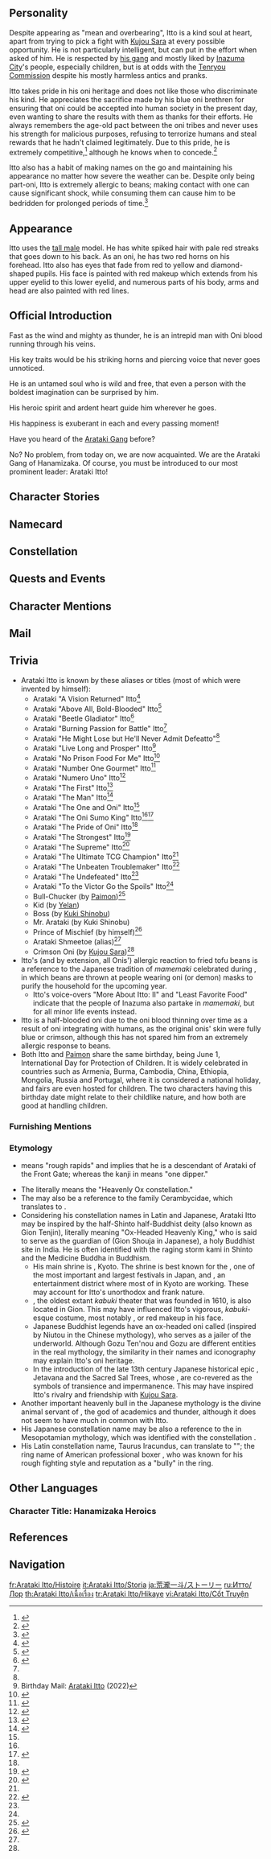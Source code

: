 {{CharacterTabs}}
{{Quote
|quote  = Fast as the wind and mighty as thunder, he is an intrepid man with Oni blood running through his veins.
|source = Official Character Introduction<ref>Twitter: [https://twitter.com/GenshinImpact/status/1447502238637719555 Official Character Introduction]</ref>
}}

==Personality==
Despite appearing as "mean and overbearing", Itto is a kind soul at heart, apart from trying to pick a fight with [[Kujou Sara]] at every possible opportunity. He is not particularly intelligent, but can put in the effort when asked of him. He is respected by [[Arataki Gang|his gang]] and mostly liked by [[Inazuma City]]'s people, especially children, but is at odds with the [[Tenryou Commission]] despite his mostly harmless antics and pranks.

Itto takes pride in his oni heritage and does not like those who discriminate his kind. He appreciates the sacrifice made by his blue oni brethren for ensuring that oni could be accepted into human society in the present day, even wanting to share the results with them as thanks for their efforts. He always remembers the age-old pact between the oni tribes and never uses his strength for malicious purposes, refusing to terrorize humans and steal rewards that he hadn't claimed legitimately. Due to this pride, he is extremely competitive,<ref>{{Ref/VO|Yoimiya|About Arataki Itto: Duels}}</ref> although he knows when to concede.<ref>{{Ref/VO|Kujou Sara|About Arataki Itto}}</ref>

Itto also has a habit of making names on the go and maintaining his appearance no matter how severe the weather can be. Despite only being part-oni, Itto is extremely allergic to beans; making contact with one can cause significant shock, while consuming them can cause him to be bedridden for prolonged periods of time.<ref>{{Ref/VO|Arataki Itto|About the Lady with Fox Ears}}</ref>

==Appearance==
{{See also|Eccentric Oni}}
<!-- Keep appearance section short and concise. Limit to 3-4 sentences. Outfits should be described on the outfit pages. -->
Itto uses the [[:Category:Tall Male Characters|tall male]] model. He has white spiked hair with pale red streaks that goes down to his back. As an oni, he has two red horns on his forehead. Itto also has eyes that fade from red to yellow and diamond-shaped pupils. His face is painted with red makeup which extends from his upper eyelid to this lower eyelid, and numerous parts of his body, arms and head are also painted with red lines.

==Official Introduction==
{{Official Introduction
|character = Arataki Itto
|title     = Oni of Hanamizaka with a bold heroic spirit
|link      = https://www.hoyolab.com/article/1192135
}}
{{Quote
|quote   = Hello, I'm Kuki Shinobu, deputy of the Arataki Gang. I handle the affairs of the gang. If you come across any inappropriate behavior on the part of our boss, Arataki Itto, please contact me immediately. Here is my business card.
|speaker = [[Kuki Shinobu]]
}}
Fast as the wind and mighty as thunder, he is an intrepid man with Oni blood running through his veins.

His key traits would be his striking horns and piercing voice that never goes unnoticed.

He is an untamed soul who is wild and free, that even a person with the boldest imagination can be surprised by him.

His heroic spirit and ardent heart guide him wherever he goes.

His happiness is exuberant in each and every passing moment!

Have you heard of the [[Arataki Gang]] before?

No? No problem, from today on, we are now acquainted. We are the Arataki Gang of Hanamizaka. Of course, you must be introduced to our most prominent leader: Arataki Itto!

==Character Stories==
{{Character Story
|title1        = Character Details
|text1         = <p>While walking through [[Hanamizaka]], it is hard not to notice a young man of the [[Oni|oni race]] named Arataki Itto.</p><p>Never mind his horns or piercing voice sticking out like sore thumbs &mdash; the sight of him enthusiastically joining in to play childrens' games is enough to set him apart from the crowd.</p><p>In any case, his obvious lack of things to do stands in stark contrast to Hanamizaka itself, where craftspeople gather in droves and busy themselves all day long.</p><p>Itto claims to be the "first and greatest head of the [[Arataki Gang]]," the responsibilities and duties of which he tried to explain to some [[Tenryou Commission]] officials when they came to him to investigate a rather harmless street brawl. Unfortunately, they interrupted him not two minutes into the explanation before marking him down as "unemployed."</p><p>That designation is not exactly accurate, of course: other than the Gang's activities, which the [[Inazuma Shogunate|Shogunate]] does not acknowledge, Itto does also do some odd jobs to stay solvent, usually working one day before taking three days off.</p><p>As such, a more accurate designation should have been "three-quarters unemployed."</p>
|mention1      = 

|title2        = Character Story 1
|friendship2   = 2
|text2         = <p>Objectively speaking, Itto's reputation leaves much to be desired within [[Inazuma City]].</p><p>Even though he is not considered a villain, he is certainly no law-abiding citizen either. If one really had to assign some sort of hazard level to him, then perhaps the level of being used by parents to keep naughty children in line ("If you don't behave, Arataki Itto will come and snatch your snacks away!" for example) might suffice.</p><p>That said, unlike threats of "the Great Mujina [[Youkai]] grabbing you and taking you deep into the mountains," or "being inlaid upon the [[Raiden Shogun|Shogun]]'s [[Statue of the Omnipresent God|statue]]," the scenario threatened here can actually occur.</p><p>Still, "snatching" is, again, not accurate, for the fate of these snacks is decided fair and square by ritual combat!</p><p>In the eyes of many, winning snacks off kids in competitions is exceedingly shameless, but Itto believes that every battle must be taken seriously, whether one's foe is a 5-year old child or the Almighty Shogun herself.</p><p>It is also due to this conviction that Itto can lose to a child without any reservations at all.</p><p>And while the adults have much to say about his behavior, the children find Itto the big oni to be a rather good playmate.</p><p>He is knowledgeable about all manner of street games and plays them all with great gusto. He also stands up for any who are being bullied.</p><p>Lately, the children have been very into [[Onikabuto]] battles against Itto.</p><p>The rules of this game are simple and the fighting is both fierce and very watchable. Most importantly of all, they actually have a pretty decent chance of winning this one, unlike with other games.</p>
|mention2      = Raiden Shogun

|title3        = Character Story 2
|friendship3   = 3
|text3         = <p>For the longest time, the Tenryou Commission has regarded the Arataki Gang as a group of only occasional troublemakers who do not require that much attention.</p><p>This group only has less than 10 regular members and there are many internal disagreements concerning the date of its founding.</p><p>[[Akira]] believes that it all began when Itto saved him from a few two-bit ruffians. That day, Itto persisted even after having been knocked to the ground 7 times, ultimately causing the punks to back off in annoyance. Helping Akira up from the ground, Itto declared: "Well, guess you're with the Arataki Gang now!"</p><p>[[Genta]] and [[Mamoru]] believe that the Gang was truly founded at the end of a certain year when they all squatted on the outskirts of Inazuma City and roasted [[Lavender Melon]]s.</p><p>That day, not one of them had a single [[Mora]] to their name, and they were all very hungry indeed. While gorging himself on a melon, Itto said with a sigh, "We should roast Lavender Melons like this every year!"</p><p>That said, neither Genta nor Mamoru thinks that these experiences need much memorializing.</p><p>For [[Kuki Shinobu]], the Gang was officially formed the first time she had to drag Itto's sorry behind out of Shogunate {{wt|gaol|gaol|English}}, for this was the first time any official records had ever made mention of the Arataki Gang.</p><p>As for Itto, he believes that the Arataki Gang existed from the first moment those words entered his mind.</p><p>Unfortunately, he no longer remembers when that was.</p><p>And as for [[Granny Oni]], who has taken care of Itto since he was young, she believes that the Gang was never formed.</p><p>To her, these children are just "Itto and his friends."</p>
|mention3      = Akira,Genta,Granny Oni,Kuki Shinobu,Mamoru

|title4        = Character Story 3
|friendship4   = 4
|text4         = <p>The land of [[Inazuma]] has been home to the oni race since antiquity.</p><p>They existed here alongside the lordly [[Hakushin Clan|Hakushin]] kitsune bloodline and the [[tengu]].</p><p>Such youkai often have supernatural abilities that humans could only look upon in envy, but the oni lack many special traits in that regard.</p><p>Other than the horns on their heads, they are mostly remembered for their explosive tempers and penchant for making trouble.</p><p>As for their legendary fear of beans, it has a scientific basis.</p><p>As it turns out, oni are allergic to beans. However, because the oni bloodline has thinned out greatly over time, most people display only very minor allergic reactions.</p><p>Unfortunately for Itto, his allergies are still pretty severe. Forget eating beans, so long as he makes skin contact with them, Itto will get itchy all over and even find it hard to breathe.</p><p>This thus makes beans the only thing that the usually carefree Itto is particularly wary of in his daily life.</p><p>For their part, the Arataki Gang members do not order any dishes made with beans, not even in private, as a mark of respect for him.</p><p>Of all products made with beans, Itto fears Fried Tofu the most &mdash; indeed, he even says that the very sight of it leaves him feeling queasy for three days straight.</p>
|mention4      = 

|title5        = Character Story 4
|friendship5   = 5
|text5         = <p>And when one mentions Fried Tofu, a certain pyrrhic victory immediately comes to mind.</p><p>The battle that caused that incident began as a rather pedestrian conflict: a [[Yae Miko|fox-eared lady]] had happened to sit in the chair that Itto would customarily sit on while eating at his favorite food stand... and on his payday, no less.</p><p>The two began a contest of words over whom the chair belonged to, culminating in a straight-up (unnecessary) battle.</p><p>Itto, hungry from a hard day's work, chose an eating contest, while the fox-eared lady chose a theme of "kitsune ramen."</p><p>Itto was momentarily at a loss when he realized that said ramen contained Fried Tofu, but with the oni race's pride on the line, he soldiered on gamely en route to victory nonetheless.</p><p>And as for that innocent chair, it was ultimately given to Itto as a trophy by the rather mortified owner of the food stand.</p><p>Regarding the various contests he has been in, there are two that still weigh on Itto's mind quite heavily.</p><p>One of them is the rematch that he demanded of [[Kujou Sara]], who defeated him and took his [[Vision]] as part of her duties in the Tenryou Commission.</p><p>To this day, the Kujou has not agreed to the street corner sumo match, something that frustrates Itto to no end.</p><p>The other incident happened many years ago when Itto was young. Then, he had gotten into an argument with a young tengu, the result of which was a sumo match in the [[Byakko Plain]]. Unexpectedly, the ensuing furor sent them both rolling down a mountain.</p><p>In the end, it was the tengu who carried Itto, who could not walk after spraining his ankle, all the way home. Of course, the match went unsettled.</p><p>Just his luck, Itto often thinks, that both such incidents had to do with tengu!</p><p>Also, how on earth were these tengu all so strong despite looking so skinny?</p>
|mention5      = Kujou Sara,Yae Miko

|title6        = Character Story 5
|friendship6   = 6
|quest6        = Rise Up, Golden Soul
|text6         = <p>Every oni child has probably heard the story of the [[Aka|Crimson Oni]] and the [[Ao|Blue Oni]]:</p><p>The gentle, helpful Crimson Oni defeated the wicked Blue Oni, thus winning the respect of the humans.</p><p>This was Itto's favorite story when he was young, and he was proud of his red oni horns and his Crimson Oni lineage.</p><p>However, this simple pride was shaken by a certain incident.</p><p>When incidents of robbery occurred in the village in which Itto lived, the Arataki family fell under suspicion on account of their oni heritage.</p><p>Itto no longer remembers the details of that incident, but he remembers the wary, disgusted stares the villagers gave him and his parents as they left, and the parting words they said, which Itto has heard countless times since:</p><p>"Once an oni, always an oni."</p><p>No matter the time period, all oni are the same as far as humans are concerned. In that case, would it not be better to become the Blue Oni, whom people feared? Surely that was preferable to being like his parents, who were driven out despite having done nothing wrong.</p><p>After his parents died of illness, the young Itto was turned out onto the streets, where he would lay into anyone who spoke ill of the oni race.</p><p>Well, Itto was mostly the one getting laid into. But he proved quite the pain in the neck, never giving up no matter how many times they knocked him down.</p><p>Still, he was only a child and eventually collapsed on the street due to exhaustion and hunger after a terrible round of beatings at the hands of some ruffians who had banded together against him.</p><p>At this moment of crisis, Itto was saved by an [[Granny Oni|old human woman]].</p><p>"Why did you save me? Can't you see that I'm an oni?" "You must be hungry. Come, I've made some porridge."</p><p>"I told you, I'm an oni! Can't you see them horns?" "Oh, I can see them. Do you want some of that porridge, by the way?"</p><p>"Agh, you know what, you're not listening to me at all. Oh, alright... One bowl of porridge, please." "Coming right up."</p>
|mention6      = Aka,Ao,Granny Oni

|title7        = The Great Singalong
|friendship7   = 4
|text7         = <p>As the year was drawing to a close, the Arataki Gang met to discuss how they might celebrate the turnover of the year.</p><p>As opposed to more reputable organizations, the Arataki Gang did not have any fixed venues to hold their activities, which posed some... logistical issues.</p><p>The Lavender Melon suggestion was quickly eliminated. While roasting melons itself was certainly not an issue, eating only that to celebrate the new year certainly was.</p><p>An Onikabuto festival was considered, but the year's end was not mating season, and so the contestants would not be half as motivated as they usually were.</p><p>Ultimately, lots were drawn, and the "Great Singalong" was selected.</p><p>This activity was suggested by Itto himself, and it entailed everyone standing on a cliff and singing against the ocean wind to express their innermost feelings and well-wishes for the future.</p><p>The various gang members actually rejected this in their hearts when they found out about it. After all, screaming into the wind was nowhere near as fun as eating melons. Kuki Shinobu even indicated that she would like to take leave to return home on that day.</p><p>However, the event went through nonetheless. The yelling and hollering were indeed quite soothing for the soul &mdash; and as things unexpectedly turned out, Itto was quite the good singer as well.</p>
|mention7      = Kuki Shinobu

|title8        = Vision
|friendship8   = 6
|text8         = <p>Itto's [[Vision]] was something he found under his hip after waking up one morning. By that point, he had already been in Hanamizaka for many a year, and his livelihood was at least somewhat stable.</p><p>"Well I never! Dad, Mom, Gramps, Granny, and Granny Oni, this... Now isn't this something?"</p><p>These were Itto's real thoughts as he first looked upon his Vision.</p><p>That day, he would excitedly show his Vision to every person he met, even showing people where it had made an indentation on his back until everyone was thoroughly sick of hearing the story.</p><p>A few days later, however, the story would change a little:</p><p>"Now as you know, I wasn't surprised at all when I first saw that Vision. I mean, you'd expect as much out of the first and greatest head of the Arataki Gang, after all!"</p><p>"More importantly, a person's worth isn't something that can be determined by a mere Vision, oh no, sir!"</p><p>The keen-eyed, however, would notice that Itto had bought a very soft spectacle cloth.</p><p>Also, a certain question showed up in the advice column of the "That's Life" magazine that went like this:</p><p>"[[Gorou/Lore|Ms. Hina]], how should I best take care of my Vision and make it shinier? And when I say 'shinier,' I mean shinier than everyone else's, of course!"</p><p>When gang members read this and excitedly showed the magazine to Itto, they were surprised to see the long-time fan of Ms. Hina just look at the mag casually before laying it aside.</p>
|mention8      = Granny Oni,Ms. Hina
}}

==Namecard==
{{Namecard|Itto: Oni Face}}

==Constellation==
{{Constellation Lore|Taurus Iracundus}}

==Quests and Events==
{{Quests and Events}}

==Character Mentions==
{{Character Mentions|alias="the young oni"}}

==Mail==
{{Mails by Category List|noheader=1}}

==Trivia==
* Arataki Itto is known by these aliases or titles (most of which were invented by himself):
** Arataki "A Vision Returned" Itto<ref name="RitouKujouII">{{Ref/BB|Ritou Harbor Bulletin Board|Arataki Itto vs. Kujou Tengu II}}</ref>
** Arataki "Above All, Bold-Blooded" Itto<ref>{{Ref/Quest|About That Time We Saved the Tanuki Photo Board}}</ref>
** Arataki "Beetle Gladiator" Itto<ref name="Hello">{{Ref/VO|Arataki Itto|Hello}}</ref>
** Arataki "Burning Passion for Battle" Itto<ref name="RitouKujouII" />
** Arataki "He Might Lose but He'll Never Admit Defeatto"<ref name="Hello" />
** Arataki "Live Long and Prosper" Itto<ref>Birthday Mail: [[Birthday/Arataki Itto#News Flash! It's! My! Birthday! Today!|Arataki Itto]] (2022)</ref>
** Arataki "No Prison Food For Me" Itto<ref name="Kuki Shinobu">{{Ref/BB|Hanamizaka Bulletin Board|Arataki Itto and Kuki Shinobu}}</ref>
** Arataki "Number One Gourmet" Itto<ref>{{Ref/Food|Way of the Strong}}</ref>
** Arataki "Numero Uno" Itto<ref>{{Ref/VO|Arataki Itto|Chat: Itto's Here}}</ref>
** Arataki "The First" Itto<ref>{{Ref/BB|Hanamizaka Bulletin Board|Arataki Itto vs. Kujou Tengu}}</ref>
** Arataki "The Man" Itto<ref>{{Ref/BB|Hanamizaka Bulletin Board|Arataki Itto vs. Kujou Tengu II}}</ref>
** Arataki "The One and Oni" Itto<ref name="Hello" />
** Arataki "The Oni Sumo King" Itto<ref name="Hello" /><ref name="vs Kujou Tengu I">{{Ref/BB|Ritou Harbor Bulletin Board|Arataki Itto vs. Kujou Tengu I}}</ref>
** Arataki "The Pride of Oni" Itto<ref name="Hello" />
** Arataki "The Strongest" Itto<ref>{{Ref/BB|Inazuma Commercial Street Bulletin Board|Arataki "The Strongest" Itto}}</ref>
** Arataki "The Supreme" Itto<ref>{{Ref/BB|Ritou Bulletin Board|Arataki Itto vs. Kujou Tengu}}</ref>
** Arataki "The Ultimate TCG Champion" Itto<ref name="Hello" />
** Arataki "The Unbeaten Troublemaker" Itto<ref>{{Ref/BB|Inazuma Commercial Street Bulletin Board|Shogunate Announcement}}</ref>
** Arataki "The Undefeated" Itto<ref name="Kuki Shinobu" />
** Arataki "To the Victor Go the Spoils" Itto<ref name="Kuki Shinobu" />
** Bull-Chucker (by [[Paimon]])<ref>{{Ref/Quest|The Unexpected Guest}}</ref>
** Kid (by [[Yelan]])
** Boss (by [[Kuki Shinobu]])
** Mr. Arataki (by Kuki Shinobu)
** Prince of Mischief (by himself)<ref name="Heizou Hangout">{{Ref/Quest|Heizou Talks Fraud}}</ref>
** Arataki Shmeetoe (alias)<ref name="Heizou Hangout" />
** Crimson Oni (by [[Kujou Sara]])<ref name="vs Kujou Tengu I" />
* Itto's (and by extension, all Onis') allergic reaction to fried tofu beans is a reference to the Japanese tradition of ''mamemaki'' celebrated during {{w|Setsubun}}, in which beans are thrown at people wearing oni (or demon) masks to purify the household for the upcoming year.
** Itto's voice-overs "More About Itto: II" and "Least Favorite Food" indicate that the people of Inazuma also partake in ''mamemaki'', but for all minor life events instead.
* Itto is a half-blooded oni due to the oni blood thinning over time as a result of oni integrating with humans, as the original onis' skin were fully blue or crimson, although this has not spared him from an extremely allergic response to beans.
* Both Itto and [[Paimon]] share the same birthday, being June 1, International Day for Protection of Children. It is widely celebrated in countries such as Armenia, Burma, Cambodia, China, Ethiopia, Mongolia, Russia and Portugal, where it is considered a national holiday, and fairs are even hosted for children. The two characters having this birthday date might relate to their childlike nature, and how both are good at handling children.

===Furnishing Mentions===
{{Character Furnishing Mentions}}

===Etymology===
* {{Lang|His family name|ja=荒瀧|ja_rm=Arataki}} means "rough rapids" and implies that he is a descendant of Arataki of the Front Gate; whereas the kanji in {{Lang|his given name|ja=一斗|ja_rm=Itto}} means "one dipper."
* The {{Lang|Japanese name of his constellation|ja=天ノ牛座|ja_rm=Ten no Ushi-za}} literally means the "Heavenly Ox constellation."
* The {{Lang|Chinese name of his constellation|zh=天牛座|zh_rm=Tiānniú Zuò}} may also be a reference to the {{w|longhorn beetle}} family Cerambycidae, which translates to {{w|zh:天牛科|天牛科}}.
* Considering his constellation names in Latin and Japanese, Arataki Itto may be inspired by the half-Shinto half-Buddhist deity {{w|Gozu Tennō|Gozu Ten'nou}} (also known as Gion Tenjin), literally meaning "Ox-Headed Heavenly King," who is said to serve as the guardian of {{w|Jetavana}} (Gion Shouja in Japanese), a holy Buddhist site in India. He is often identified with the raging storm kami {{w|Susanoo-no-Mikoto|Susanoo}} in Shinto and the Medicine Buddha {{w|Bhaisajyaguru}} in Buddhism.
** His main shrine is {{w|Yasaka Shrine}}, Kyoto. The shrine is best known for the {{w|Gion Matsuri|Gion Festival}}, one of the most important and largest festivals in Japan, and {{w|Gion}}, an entertainment district where most of ''{{w|geisha}}'' in Kyoto are working. These may account for Itto's unorthodox and frank nature.
** ''{{w|Minami-za}}'', the oldest extant ''kabuki'' theater that was founded in 1610, is also located in Gion. This may have influenced Itto's vigorous, ''kabuki''-esque costume, most notably ''{{w|kumadori}}'', or red makeup in his face.
** Japanese Buddhist legends have an ox-headed oni called {{w|Ox-Head and Horse-Face|Gozu}} (inspired by Niutou in the Chinese mythology), who serves as a jailer of the underworld. Although Gozu Ten'nou and Gozu are different entities in the real mythology, the similarity in their names and iconography may explain Itto's oni heritage.
** In the introduction of the late 13th century Japanese historical epic {{Lang|''{{w|The Tale of the Heike}}''|ja=平家物語|ja_rm=Heike Monogatari}}, Jetavana and the Sacred Sal Trees, whose {{Lang|Japanese name is the Sara Souju|ja=裟羅双樹}}, are co-revered as the symbols of transience and impermanence. This may have inspired Itto's rivalry and friendship with [[Kujou Sara]].
* Another important heavenly bull in the Japanese mythology is the divine animal servant of {{w|Tenjin (kami)|Tenjin}}, the god of academics and thunder, although it does not seem to have much in common with Itto.
* His Japanese constellation name may be also a reference to the {{w|Bull of Heaven}} in Mesopotamian mythology, which was identified with the constellation {{w|Taurus (constellation)|Taurus}}.
* His Latin constellation name, Taurus Iracundus, can translate to "{{w|Raging Bull (disambiguation)|Raging Bull}}"; the ring name of American professional boxer {{w|Jake LaMotta}}, who was known for his rough fighting style and reputation as a "bully" in the ring.
<!--
==Notes==
{{Reflist|note=1}}
-->

==Other Languages==
===Character Title: Hanamizaka Heroics===
{{Other Languages
|en      = Hanamizaka Heroics
|zhs     = 花坂豪快
|zhs_rm  = Huābǎn Háokuài
|zht     = 花坂豪快
|zht_rm  = Huābǎn Háokuài
|zh_tl   = Flower Slope Heroics{{Sino|zh|ja}}
|ja      = 花坂豪快
|ja_rm   = Hanasaka Goukai{{Assumed}}
|ja_tl   = Flower Slope Heroics
|ja_note = {{ja|花坂|rm=Hanasaka}} seems to be shortened from {{ja|花見坂|rm=[[Hanamizaka]]}}.
|ko      = 하나미자카 {{tt|쾌걸|快傑}}
|ko_rm   = Hanamijaka Kwaegeol
|ko_tl   = Hanamizaka Hero
|es      = El Héroe de Hanamizaka
|es_tl   = The Hero From Hanamizaka
|fr      = Héros de Hanamizaka
|fr_tl   = Hanamizaka Hero
|ru      = Герой Ханамидзаки
|ru_tl   = Hero of Hanamizaka
|th      = ขาใหญ่ประจำ Hanamizaka
|th_rm   = Kha Yai Pracham Hanamizaka
|th_tl   = Gangster in Hanamizaka
|th_note = The word {{Lang|ขาใหญ่|th_rm=Kha Yai}} is the slang word of "Gangster", "Local" (People) and its literal meaning is "Big Leg" (that isn't right in this context)
|vi      = Quái Kiệt Hanamizaka
|vi_tl   = Hanamizaka Hero
|de      = Held von Hanamizaka
|de_tl   = Hero of Hanamizaka
|id      = Hanamizaka Heroics
|pt      = Heroísmo de Hanamizaka
|pt_tl   = 
|tr      = Hanamizaka Kahramanlığı
|tr_tl   = 
|it      = Eroe di Hanamizaka
|it_tl   = Hanamizaka's Hero
}}

==References==
{{Reflist|2}}

==Navigation==
{{Character Navbox|link type=lore}}

[[fr:Arataki Itto/Histoire]]
[[it:Arataki Itto/Storia]]
[[ja:荒瀧一斗/ストーリー]]
[[ru:Итто/Лор]]
[[th:Arataki Itto/เนื้อเรื่อง]]
[[tr:Arataki Itto/Hikaye]]
[[vi:Arataki Itto/Cốt Truyện]]